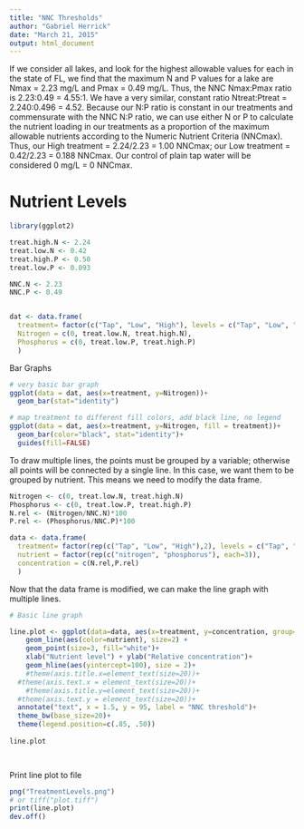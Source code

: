 ```yaml
---
title: "NNC Thresholds"
author: "Gabriel Herrick"
date: "March 21, 2015"
output: html_document
---
```


If we consider all lakes, and look for the highest allowable values for each in the state of FL, we find that the maximum N and P values for a lake are Nmax = 2.23 mg/L and Pmax = 0.49 mg/L. Thus, the NNC Nmax:Pmax ratio is 2.23:0.49 = 4.55:1.  We have a very similar, constant ratio Ntreat:Ptreat = 2.240:0.496 = 4.52. Because our N:P ratio is constant in our treatments and commensurate with the NNC N:P ratio, we can use either N or P to calculate the nutrient loading in our treatments as a proportion of the maximum allowable nutrients according to the Numeric Nutrient Criteria (NNCmax). Thus, our High treatment = 2.24/2.23 = 1.00 NNCmax; our Low treatment = 0.42/2.23 = 0.188 NNCmax. Our control of plain tap water will be considered 0 mg/L = 0 NNCmax. 

# Nutrient Levels

```r
library(ggplot2)

treat.high.N <- 2.24
treat.low.N <- 0.42
treat.high.P <- 0.50
treat.low.P <- 0.093

NNC.N <- 2.23
NNC.P <- 0.49


dat <- data.frame(
  treatment= factor(c("Tap", "Low", "High"), levels = c("Tap", "Low", "High")),
  Nitrogen = c(0, treat.low.N, treat.high.N), 
  Phosphorus = c(0, treat.low.P, treat.high.P)
  )


```

Bar Graphs
```r
# very basic bar graph
ggplot(data = dat, aes(x=treatment, y=Nitrogen))+
  geom_bar(stat="identity")

# map treatment to different fill colors, add black line, no legend
ggplot(data = dat, aes(x=treatment, y=Nitrogen, fill = treatment))+
  geom_bar(color="black", stat="identity")+
  guides(fill=FALSE)

```
To draw multiple lines, the points must be grouped by a variable; otherwise all points will be connected by a single line. In this case, we want them to be grouped by nutrient. This means we need to modify the data frame.

```r
Nitrogen <- c(0, treat.low.N, treat.high.N)
Phosphorus <- c(0, treat.low.P, treat.high.P)
N.rel <- (Nitrogen/NNC.N)*100
P.rel <- (Phosphorus/NNC.P)*100

data <- data.frame(
  treatment= factor(rep(c("Tap", "Low", "High"),2), levels = c("Tap", "Low", "High")),
  nutrient = factor(rep(c("nitrogen", "phosphorus"), each=3)),
  concentration = c(N.rel,P.rel)
  )

```

Now that the data frame is modified, we can make the line graph with multiple lines. 

```r
# Basic line graph

line.plot <- ggplot(data=data, aes(x=treatment, y=concentration, group=nutrient)) +
    geom_line(aes(color=nutrient), size=2) +
    geom_point(size=3, fill="white")+
    xlab("Nutrient level") + ylab("Relative concentration")+
    geom_hline(aes(yintercept=100), size = 2)+
    #theme(axis.title.x=element_text(size=20))+
  #theme(axis.text.x = element_text(size=20))+
    #theme(axis.title.y=element_text(size=20))+
  #theme(axis.text.y = element_text(size=20))+
  annotate("text", x = 1.5, y = 95, label = "NNC threshold")+
  theme_bw(base_size=20)+
  theme(legend.position=c(.85, .50))
  
line.plot

  
````

Print line plot to file
```r
png("TreatmentLevels.png")
# or tiff("plot.tiff")
print(line.plot)
dev.off()

```




